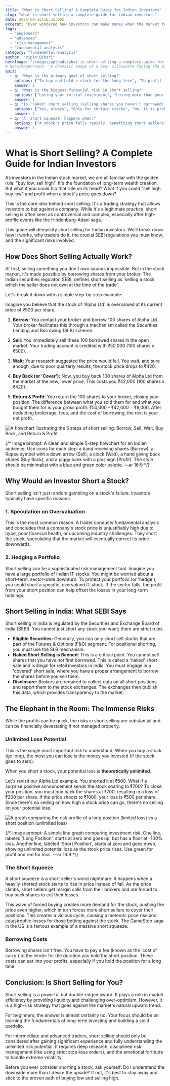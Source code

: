 ```yaml
---
title: "What is Short Selling? A Complete Guide for Indian Investors"
slug: "what-is-short-selling-a-complete-guide-for-indian-investors"
date: 2025-06-15T16:35:00Z
excerpt: "Ever wondered how investors can make money when the market falls? This guide demystifies short selling for Indian investors, explaining how it works, the risks involved, and the SEBI regulations you must know before you start."
tags:
  - "beginners"
  - "advanced"
  - "risk-management"
  - "fundamental-analysis"
category: "fundamental-analysis"
author: "Vipin Bihari"
heroImage: "/images/uploads/what-is-short-selling-a-complete-guide-for-indian-investors/short-selling-hero-image.jpg"
# heroImagePrompt: "A dramatic image of a bear silhouette facing the Bombay Stock Exchange (BSE) building. A falling stock chart is subtly overlaid on the scene. The color palette is a cool blue and grey with accents of red, signifying a market downturn. The style is modern and graphic, with a low-angle shot to make the bear seem powerful. —ar 16:9"
quiz:
  - q: "What is the primary goal of short selling?"
    options: ["To buy and hold a stock for the long term", "To profit from a decrease in a stock's price", "To earn dividends from a stock"]
    answer: 1
  - q: "What is the biggest financial risk in short selling?"
    options: ["Losing your initial investment", "Losing more than your initial investment (unlimited loss)", "Paying high brokerage fees"]
    answer: 1
  - q: "Is 'naked' short selling (selling shares you haven't borrowed) permitted for retail investors in India?"
    options: ["Yes, always", "Only for certain stocks", "No, it is prohibited by SEBI"]
    answer: 2
  - q: "A 'short squeeze' happens when:"
    options: ["A stock's price falls rapidly, benefiting short sellers", "A stock's price rises rapidly, forcing short sellers to buy back shares at a loss", "The market regulator bans short selling"]
    answer: 1
---
```


# What is Short Selling? A Complete Guide for Indian Investors

As investors in the Indian stock market, we are all familiar with the golden rule: "buy low, sell high". It's the foundation of long-term wealth creation. But what if you could flip that rule on its head? What if you could "sell high, buy low" and profit when a stock's price goes down?

This is the core idea behind short selling. It's a trading strategy that allows investors to bet against a company. While it's a legitimate practice, short selling is often seen as controversial and complex, especially after high-profile events like the Hindenburg-Adani saga.

This guide will demystify short selling for Indian investors. We'll break down how it works, why traders do it, the crucial SEBI regulations you must know, and the significant risks involved.

## How Does Short Selling Actually Work?

At first, selling something you don't own sounds impossible. But in the stock market, it's made possible by borrowing shares from your broker. The Indian securities regulator, SEBI, defines short selling as 'selling a stock which the seller does not own at the time of the trade'.

Let's break it down with a simple step-by-step example:

Imagine you believe that the stock of 'Alpha Ltd' is overvalued at its current price of ₹500 per share.

1.  **Borrow:** You contact your broker and borrow 100 shares of Alpha Ltd. Your broker facilitates this through a mechanism called the Securities Lending and Borrowing (SLB) scheme.

2.  **Sell:** You immediately sell these 100 borrowed shares in the open market. Your trading account is credited with ₹50,000 (100 shares x ₹500).

3.  **Wait:** Your research suggested the price would fall. You wait, and sure enough, due to poor quarterly results, the stock price drops to ₹420.

4.  **Buy Back (or 'Cover'):** Now, you buy back 100 shares of Alpha Ltd from the market at the new, lower price. This costs you ₹42,000 (100 shares x ₹420).

5.  **Return & Profit:** You return the 100 shares to your broker, closing your position. The difference between what you sold them for and what you bought them for is your gross profit: ₹50,000 - ₹42,000 = ₹8,000. After deducting brokerage, fees, and the cost of borrowing, the rest is your net profit.

![A flowchart illustrating the 5 steps of short selling: Borrow, Sell, Wait, Buy Back, and Return & Profit](/images/uploads/what-is-short-selling-a-complete-guide-for-indian-investors/short-selling-process.jpg)

{/* Image prompt: A clean and simple 5-step flowchart for an Indian audience. Use icons for each step: a hand receiving shares (Borrow), a Rupee symbol with a down arrow (Sell), a clock (Wait), a hand giving back shares (Buy Back), and a piggy bank with a plus sign (Profit). The style should be minimalist with a blue and green color palette. —ar 16:9 */}

## Why Would an Investor Short a Stock?

Short selling isn't just random gambling on a stock's failure. Investors typically have specific reasons.

### 1. Speculation on Overvaluation
This is the most common reason. A trader conducts fundamental analysis and concludes that a company's stock price is unjustifiably high due to hype, poor financial health, or upcoming industry challenges. They short the stock, speculating that the market will eventually correct its price downwards.

### 2. Hedging a Portfolio
Short selling can be a sophisticated risk management tool. Imagine you have a large portfolio of Indian IT stocks. You might be worried about a short-term, sector-wide downturn. To protect your portfolio (or 'hedge'), you could short a specific, overvalued IT stock. If the sector falls, the profit from your short position can help offset the losses in your long-term holdings.

## Short Selling in India: What SEBI Says

Short selling in India is regulated by the Securities and Exchange Board of India (SEBI). You cannot just short any stock you want; there are strict rules.

*   **Eligible Securities:** Generally, you can only short sell stocks that are part of the Futures & Options (F&O) segment. For positional shorting, you must use the SLB mechanism.
*   **Naked Short Selling is Banned:** This is a critical point. You cannot sell shares that you have not first borrowed. This is called a 'naked' short sale and is illegal for retail investors in India. You must engage in a 'covered' short sale, where you have a proper arrangement to borrow the shares before you sell them.
*   **Disclosure:** Brokers are required to collect data on all short positions and report them to the stock exchanges. The exchanges then publish this data, which provides transparency to the market.

## The Elephant in the Room: The Immense Risks

While the profits can be quick, the risks in short selling are substantial and can be financially devastating if not managed properly.

### Unlimited Loss Potential
This is the single most important risk to understand. When you buy a stock (go long), the most you can lose is the money you invested (if the stock goes to zero).

When you short a stock, your potential loss is **theoretically unlimited**.

Let's revisit our Alpha Ltd example. You shorted it at ₹500. What if a surprise positive announcement sends the stock soaring to ₹700? To close your position, you must buy back the shares at ₹700, resulting in a loss of ₹200 per share. If the price shoots to ₹1000, your loss is ₹500 per share. Since there's no ceiling on how high a stock price can go, there's no ceiling on your potential loss.

![A graph comparing the risk profile of a long position (limited loss) vs a short position (unlimited loss)](/images/uploads/what-is-short-selling-a-complete-guide-for-indian-investors/risk-comparison-chart.jpg)

{/* Image prompt: A simple line graph comparing investment risk. One line, labeled 'Long Position', starts at zero and goes up, but has a floor at -100% loss. Another line, labeled 'Short Position', starts at zero and goes down, showing unlimited potential loss as the stock price rises. Use green for profit and red for loss. —ar 16:9 */}

### The Short Squeeze
A short squeeze is a short seller's worst nightmare. It happens when a heavily shorted stock starts to rise in price instead of fall. As the price climbs, short sellers get margin calls from their brokers and are forced to buy back shares to cut their losses.

This wave of forced buying creates more demand for the stock, pushing the price even higher, which in turn forces more short sellers to cover their positions. This creates a vicious cycle, causing a meteoric price rise and catastrophic losses for those betting against the stock. The GameStop saga in the US is a famous example of a massive short squeeze.

### Borrowing Costs
Borrowing shares isn't free. You have to pay a fee (known as the 'cost of carry') to the lender for the duration you hold the short position. These costs can eat into your profits, especially if you hold the position for a long time.

## Conclusion: Is Short Selling for You?

Short selling is a powerful but double-edged sword. It plays a role in market efficiency by providing liquidity and challenging over-optimism. However, it is a high-risk strategy that goes against the market's natural upward trend.

For beginners, the answer is almost certainly no. Your focus should be on learning the fundamentals of long-term investing and building a solid portfolio.

For intermediate and advanced traders, short selling should only be considered after gaining significant experience and fully understanding the unlimited risk potential. It requires deep research, disciplined risk management (like using strict stop-loss orders), and the emotional fortitude to handle extreme volatility.

Before you ever consider shorting a stock, ask yourself: Do I understand the downside more than I desire the upside? If not, it's best to stay away and stick to the proven path of buying low and selling high.